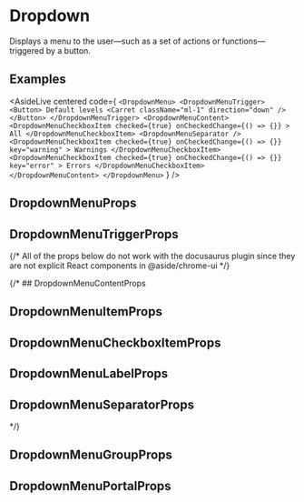 
# Dropdown

Displays a menu to the user—such as a set of actions or functions—triggered by a button.

## Examples

<AsideLive
  centered
  code={
`<DropdownMenu>
  <DropdownMenuTrigger>
    <Button>
      Default levels
      <Carret className="ml-1" direction="down" />
    </Button>
  </DropdownMenuTrigger>
  <DropdownMenuContent>
    <DropdownMenuCheckboxItem
      checked={true}
      onCheckedChange={() => {}}
    >
      All
    </DropdownMenuCheckboxItem>
    <DropdownMenuSeparator />
    <DropdownMenuCheckboxItem
      checked={true}
      onCheckedChange={() => {}}
      key="warning"
    >
      Warnings
    </DropdownMenuCheckboxItem>
    <DropdownMenuCheckboxItem
      checked={true}
      onCheckedChange={() => {}}
      key="error"
    >
      Errors
    </DropdownMenuCheckboxItem>
  </DropdownMenuContent>
</DropdownMenu>`
    }
/>

## DropdownMenuProps

<ComponentProps name="DropdownMenu" />

## DropdownMenuTriggerProps

<ComponentProps name="DropdownMenuTrigger" />

{/* All of the props below do not work with the docusaurus plugin since they are not explicit React components in @aside/chrome-ui */}

{/* ## DropdownMenuContentProps

<ComponentProps name="DropdownMenuContent" />

## DropdownMenuItemProps

<ComponentProps name="DropdownMenuItem" />

## DropdownMenuCheckboxItemProps

<ComponentProps name="DropdownMenuCheckboxItem" />

## DropdownMenuLabelProps

<ComponentProps name="DropdownMenuLabel" />

## DropdownMenuSeparatorProps

<ComponentProps name="DropdownMenuSeparator" /> */}

## DropdownMenuGroupProps

<ComponentProps name="DropdownMenuGroup" />

## DropdownMenuPortalProps

<ComponentProps name="DropdownMenuPortal" />
